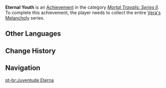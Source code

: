 {{Achievement Infobox
|title        = 
|id           = 80072
|order id     = 0072
|category     = Mortal Travails: Series II
|description  = Collect the entire "[[Vera's Melancholy]]" series.
|requirements = 
|primogems    = 5
|tracking     = 
|topic        = Books
}}
'''Eternal Youth''' is an [[Achievement]] in the category ''[[Mortal Travails: Series II]]''. To complete this achievement, the player needs to collect the entire [[Vera's Melancholy]] series.
<!--
==Trivia==

==Video Guides==
{{EVT
|video1   = 
|caption1 = 
}}
-->
==Other Languages==
{{Other Languages
|en      = Eternal Youth
|zhs     = 百亿昼夜的百亿青春
|zhs_rm  = Bǎi Yì Zhòuyè de Bǎi Yì Qīngchūn
|zht     = 百億晝夜的百億青春
|zht_rm  = Bǎi Yì Zhòuyè de Bǎi Yì Qīngchūn
|zh_tl   = Tens of Billions of Days and Nights of Youthhood
|ja      = 百億の昼夜と百億の青春
|ja_rm   = Hyakuoku no Chuuya to Hyakuoku no Seishun
|ko      = 주야의 영원한 청춘
|ko_rm   = Juya-ui Yeongwonhan Cheongchun
|ko_tl   = Day and Night's Eternal Youth
|es      = Mil noches de juventud
|fr      = Jeunesse éternelle
|ru      = Вечная молодость
|th      = ความหนุ่มสาวที่ไม่สิ้นสุด ในคืนวันที่ไม่สิ้นสุด
|th_rm   = 
|vi      = Thanh xuân chục tỷ của chục tỷ ngày đêm
|de      = Ewige Jugend
|id      = Masa Muda yang Kekal
|id_tl   = Eternal Youth
|pt      = Juventude Eterna
|ja_tl   = Hundred Million Days and Nights and Hundred-Million-Lasting Youth
}}

==Change History==
{{Change History|2.0}}
<!--
==References==
{{Reflist}}
-->
==Navigation==
{{Achievement Navbox|Mortal Travails: Series II}}
[[pt-br:Juventude Eterna]]